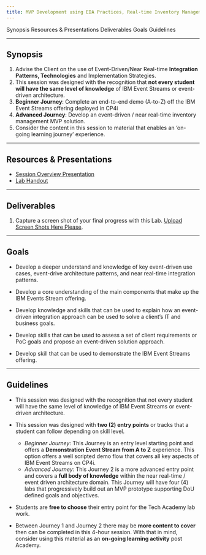 ```yaml
---
title: MVP Development using EDA Practices, Real-time Inventory Management
---
```


<AnchorLinks>
  <AnchorLink>Synopsis</AnchorLink>
  <AnchorLink>Resources & Presentations</AnchorLink>
  <AnchorLink>Deliverables</AnchorLink>
  <AnchorLink>Goals</AnchorLink>
  <AnchorLink>Guidelines</AnchorLink>
</AnchorLinks>

***

## Synopsis

  1. Advise the Client on the use of Event-Driven/Near Real-time **Integration Patterns, Technologies** and Implementation Strategies.
  2. This session was designed with the recognition that **not every student will have the same level of knowledge** of IBM Event Streams or event-driven architecture.
  3. **Beginner Journey**:  Complete an end-to-end demo (A-to-Z) off the IBM Event Streams offering deployed in CP4i
  4. **Advanced Journey**:  Develop an event-driven / near real-time inventory management MVP solution.
  5. Consider the content in this session to material that enables an ‘on-going learning journey’ experience.

***

## Resources & Presentations

  - <a href="https://ibm.box.com/s/qw5tvrijqw5gd8qjy4cxxxrml8qo7lqj" target="_blank">Session Overview Presentation</a>
  - <a href="https://ibm-cloud-architecture.github.io/eda-tech-academy/" target="_blank">Lab Handout</a>

***

## Deliverables

  1. Capture a screen shot of your final progress with this Lab. <a href="https://ibm.box.com/s/k4leee7bexdwlkchybt50cp198u5nt0z">Upload Screen Shots Here Please</a>.

***

## Goals

  - Develop a deeper understand and knowledge of key event-driven use cases, event-drive architecture patterns, and near real-time integration patterns.

  - Develop a core understanding of the main components that make up the IBM Events Stream offering.

  - Develop knowledge and skills that can be used to explain how an event-driven integration approach can be used to solve a client’s IT and business goals.

  - Develop skills that can be used to assess a set of client requirements or PoC goals and propose an event-driven solution approach.

  - Develop skill that can be used to demonstrate the IBM Event Streams offering.

***

## Guidelines

  - This session was designed with the recognition that not every student will have the same level of knowledge of IBM Event Streams or event-driven architecture.

  - This session was designed with **two (2) entry points** or tracks that a student can follow depending on skill level.
    - *Beginner Journey*:  This Journey is an entry level starting point and offers a **Demonstration Event Stream from A to Z** experience.  This option offers a well scripted demo flow that covers all key aspects of IBM Event Streams on CP4i.
    - *Advanced Journey*:  This Journey 2 is a more advanced entry point and covers a **full body of knowledge** within the near real-time / event driven architecture domain.  This Journey will have four (4) labs that progressively build out an MVP prototype supporting DoU defined goals and objectives.

  - Students are **free to choose** their entry point for the Tech Academy lab work.

  - Between Journey 1 and Journey 2 there may be **more content to cover** then can be completed in this 4-hour session.  With that in mind, consider using this material as an **on-going learning activity** post Academy.
